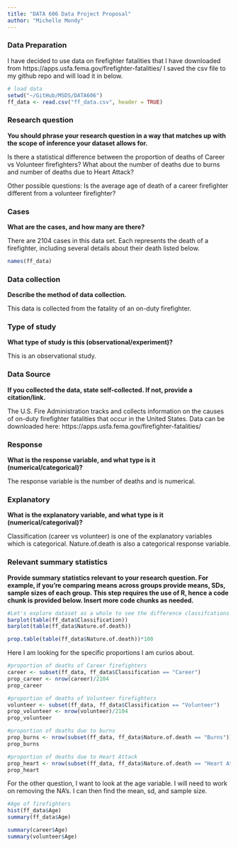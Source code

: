 ```yaml
---
title: "DATA 606 Data Project Proposal"
author: "Michelle Mondy"
---
```


### Data Preparation
I have decided to use data on firefighter fatalities that I have downloaded from https://apps.usfa.fema.gov/firefighter-fatalities/
I saved the csv file to my github repo and will load it in below.

```r
# load data
setwd("~/GitHub/MSDS/DATA606")
ff_data <- read.csv("ff_data.csv", header = TRUE)
```


### Research question 

**You should phrase your research question in a way that matches up with the scope of inference your dataset allows for.**

Is there a statistical difference between the proportion of deaths of Career vs Volunteer firefighters? What about the number of deaths due to burns and number of deaths due to Heart Attack?

Other possible questions:
Is the average age of death of a career firefighter different from a volunteer firefighter?

### Cases 

**What are the cases, and how many are there?**

There are 2104 cases in this data set. Each represents the death of a firefighter, including several details about their death listed below.

```r
names(ff_data)
```



### Data collection 

**Describe the method of data collection.**

This data is collected from the fatality of an on-duty firefighter.

### Type of study 

**What type of study is this (observational/experiment)?**

This is an observational study.


### Data Source 

**If you collected the data, state self-collected. If not, provide a citation/link.**

The U.S. Fire Administration tracks and collects information on the causes of on-duty firefighter fatalities that occur in the United States. Data can be downloaded here: https://apps.usfa.fema.gov/firefighter-fatalities/


### Response 

**What is the response variable, and what type is it (numerical/categorical)?**

The response variable is the number of deaths and is numerical. 

### Explanatory 

**What is the explanatory variable, and what type is it (numerical/categorival)?**

Classification (career vs volunteer) is one of the explanatory variables which is categorical. 
Nature.of.death is also a categorical response variable.


### Relevant summary statistics 

**Provide summary statistics relevant to your research question. For example, if you're comparing means across groups provide means, SDs, sample sizes of each group. This step requires the use of R, hence a code chunk is provided below. Insert more code chunks as needed.**

```r
#Let's explore dataset as a whole to see the difference classifcations and Nature of deaths
barplot(table(ff_data$Classification))
barplot(table(ff_data$Nature.of.death))

prop.table(table(ff_data$Nature.of.death))*100
```



Here I am looking for the specific proportions I am curios about. 
```r
#proportion of deaths of Career firefighters
career <- subset(ff_data, ff_data$Classification == "Career")
prop_career <- nrow(career)/2104
prop_career

#proportion of deaths of Volunteer firefighters
volunteer <- subset(ff_data, ff_data$Classification == "Volunteer")
prop_volunteer <- nrow(volunteer)/2104
prop_volunteer

#proportion of deaths due to burns
prop_burns <- nrow(subset(ff_data, ff_data$Nature.of.death == "Burns"))/2104
prop_burns

#proportion of deaths due to Heart Attack
prop_heart <- nrow(subset(ff_data, ff_data$Nature.of.death == "Heart Attack"))/2104
prop_heart

```


For the other question, I want to look at the age variable. I will need to work on removing the NA's. I can then find the mean, sd, and sample size.
```r
#Age of firefighters
hist(ff_data$Age)
summary(ff_data$Age)

summary(career$Age)
summary(volunteer$Age)
```

